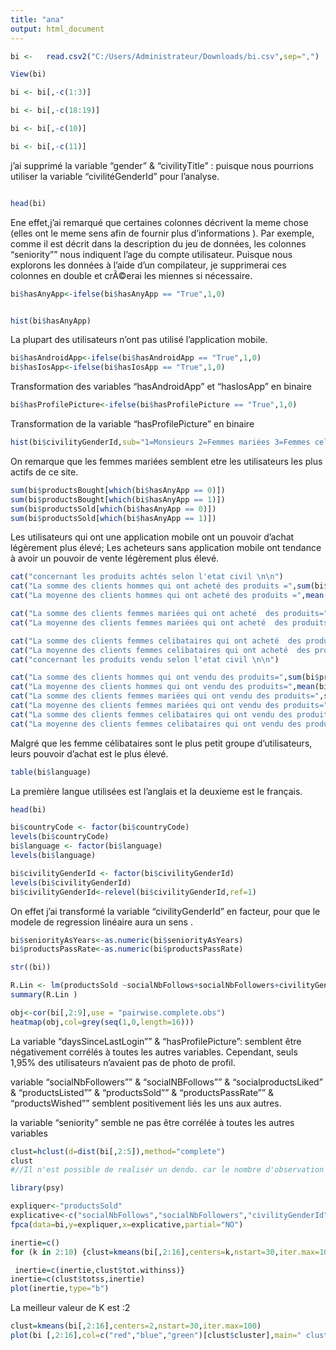 ---
title: "ana"
output: html_document
---

```{r}
bi <-   read.csv2("C:/Users/Administrateur/Downloads/bi.csv",sep=",")

```


```{r }
View(bi)
```


```{r}
bi <- bi[,-c(1:3)]
```



```{r}
bi <- bi[,-c(18:19)]
```

```{r}
bi <- bi[,-c(10)]
```

```{r}
bi <- bi[,-c(11)]
```
j'ai supprimé la variable "gender" & "civilityTitle" : puisque nous pourrions utiliser la variable  "civilitéGenderId" pour l'analyse.
```{r}

```

```{r}
head(bi)
```

Ene effet,j'ai remarqué que certaines colonnes décrivent la meme chose (elles ont le meme sens  afin de fournir plus d'informations ). Par exemple, comme il est  décrit dans la description du jeu de données, les colonnes "seniority"" nous indiquent l'age du compte utilisateur. Puisque nous explorons les données à l'aide d'un compilateur, je supprimerai ces colonnes en double et crÃ©erai les miennes si nécessaire.
```{r}
bi$hasAnyApp<-ifelse(bi$hasAnyApp == "True",1,0)


hist(bi$hasAnyApp)

```
La plupart des utilisateurs n'ont pas utilisé l'application mobile.
```{r}
bi$hasAndroidApp<-ifelse(bi$hasAndroidApp == "True",1,0) 
bi$hasIosApp<-ifelse(bi$hasIosApp == "True",1,0)
```
Transformation des variables "hasAndroidApp" et "hasIosApp" en binaire
```{r}
bi$hasProfilePicture<-ifelse(bi$hasProfilePicture == "True",1,0)
```

Transformation de la variable "hasProfilePicture" en binaire


```{r}
hist(bi$civilityGenderId,sub="1=Monsieurs 2=Femmes mariées 3=Femmes celibataires")
```

On remarque que les femmes mariées semblent etre les utilisateurs les plus actifs de
ce site.


```{r}
sum(bi$productsBought[which(bi$hasAnyApp == 0)])
sum(bi$productsBought[which(bi$hasAnyApp == 1)])
sum(bi$productsSold[which(bi$hasAnyApp == 0)])
sum(bi$productsSold[which(bi$hasAnyApp == 1)])

```


Les utilisateurs qui ont une application mobile ont un pouvoir d'achat légèrement plus élevé; Les acheteurs sans application mobile ont tendance à avoir un pouvoir de vente légèrement plus élevé.

```{r}
cat("concernant les produits achtés selon l'etat civil \n\n")
cat("La somme des clients hommes qui ont acheté des produits =",sum(bi$productsBought[which(bi$civilityGenderId == 1)]) ,"\n")
cat("La moyenne des clients hommes qui ont acheté des produits =",mean(bi$productsBought[which(bi$civilityGenderId == 1)]) ,"\n")

cat("La somme des clients femmes mariées qui ont acheté  des produits=",sum(bi$productsBought[which(bi$civilityGenderId == 2)]),"\n")
cat("La moyenne des clients femmes mariées qui ont acheté  des produits=",mean(bi$productsBought[which(bi$civilityGenderId == 2)]),"\n")

cat("La somme des clients femmes celibataires qui ont acheté  des produits=",sum(bi$productsBought[which(bi$civilityGenderId == 3)]),"\n")
cat("La moyenne des clients femmes celibataires qui ont acheté  des produits=",mean(bi$productsBought[which(bi$civilityGenderId == 3)]),"\n\n")
cat("concernant les produits vendu selon l'etat civil \n\n")

cat("La somme des clients hommes qui ont vendu des produits=",sum(bi$productsSold[which(bi$civilityGenderId == 1)]),"\n")
cat("La moyenne des clients hommes qui ont vendu des produits=",mean(bi$productsSold[which(bi$civilityGenderId == 1)]),"\n")
cat("La somme des clients femmes mariées qui ont vendu des produits=",sum(bi$productsSold[which(bi$civilityGenderId == 2)]),"\n")
cat("La moyenne des clients femmes mariées qui ont vendu des produits=",mean(bi$productsSold[which(bi$civilityGenderId == 2)]),"\n")
cat("La somme des clients femmes celibataires qui ont vendu des produits=",sum(bi$productsSold[which(bi$civilityGenderId == 3)]),"\n")
cat("La moyenne des clients femmes celibataires qui ont vendu des produits=",mean(bi$productsSold[which(bi$civilityGenderId == 3)]),"\n")
```
Malgré que les femme célibataires sont le plus petit groupe d'utilisateurs, leurs pouvoir d'achat est le plus élevé.
```{r}
table(bi$language)
```

La première langue utilisées est l'anglais et la deuxieme est le français.



```{r}
head(bi)
```
```{r}
bi$countryCode <- factor(bi$countryCode)
levels(bi$countryCode)
bi$language <- factor(bi$language)
levels(bi$language)
```

```{r}
bi$civilityGenderId <- factor(bi$civilityGenderId)
levels(bi$civilityGenderId)
bi$civilityGenderId<-relevel(bi$civilityGenderId,ref=1)
```
On effet j'ai transformé la variable "civilityGenderId" en facteur, pour que le modele de regression linéaire aura un sens . 



```{r}
bi$seniorityAsYears<-as.numeric(bi$seniorityAsYears)
bi$productsPassRate<-as.numeric(bi$productsPassRate)
```
```{r}
str((bi))
```
```{r}
R.Lin <- lm(productsSold ~socialNbFollows+socialNbFollowers+civilityGenderId+hasProfilePicture+seniorityAsYears+language,data=bi)
summary(R.Lin )
```
```{r}
obj<-cor(bi[,2:9],use = "pairwise.complete.obs")
heatmap(obj,col=grey(seq(1,0,length=16)))
```
La variable "daysSinceLastLogin"" & "hasProfilePicture": semblent être négativement corrélés à toutes les autres variables. Cependant, seuls 1,95% des utilisateurs n'avaient pas de photo de profil.

variable "socialNbFollowers"" & "socialNBFollows"" & "socialproductsLiked" & "productsListed"" & "productsSold"" & "productsPassRate"" & "productsWished"" semblent positivement liés les uns aux autres.

la variable "seniority" semble ne pas être corrélée à toutes les autres variables

```{r}
clust=hclust(d=dist(bi[,2:5]),method="complete")
clust
#//Il n'est possible de realisér un dendo. car le nombre d'observation est énorme
```
```{r}
library(psy)
```

```{r}
expliquer<-"productsSold"
explicative<-c("socialNbFollows","socialNbFollowers","civilityGenderId","hasProfilePicture","countryCode","seniorityAsYears")
fpca(data=bi,y=expliquer,x=explicative,partial="NO")
```
```{r}
inertie=c()
for (k in 2:10) {clust=kmeans(bi[,2:16],centers=k,nstart=30,iter.max=100)

 inertie=c(inertie,clust$tot.withinss)}
inertie=c(clust$totss,inertie)
plot(inertie,type="b")
```
La meilleur valeur de K est :2
```{r}
clust=kmeans(bi[,2:16],centers=2,nstart=30,iter.max=100)
plot(bi [,2:16],col=c("red","blue","green")[clust$cluster],main=" clustering avec  kmeans")
```

